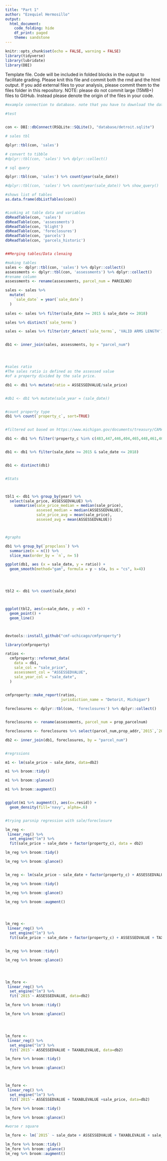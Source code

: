 ```yaml
---
title: "Part 1"
author: "Ezequiel Hermosillo"
output: 
  html_document:
    code_folding: hide
    df_print: paged
    theme: sandstone
---
```


```r
knitr::opts_chunk$set(echo = FALSE, warning = FALSE)
library(tidyverse)
library(lubridate)
library(DBI)

```

Template file. Code will be included in folded blocks in the output to facilitate grading. Please knit this file and commit both the rmd and the html output. If you add external files to your analysis, please commit them to the files folder in this repository. NOTE: please do not commit large (15MB+) files to GitHub. Instead please denote the origin of the files in your code. 

```r
#example connection to database. note that you have to download the database from onedrive

#test 


con <- DBI::dbConnect(RSQLite::SQLite(), "database/detroit.sqlite")

# sales tbl

dplyr::tbl(con, 'sales')

# convert to tibble
#dplyr::tbl(con, 'sales') %>% dplyr::collect()

# sql query

dplyr::tbl(con, 'sales') %>% count(year(sale_date))

#dplyr::tbl(con, 'sales') %>% count(year(sale_date)) %>% show_query()

```
```r

#shows list of tables
as.data.frame(dbListTables(con))


#Looking at table data and variables 
dbReadTable(con, 'sales')
dbReadTable(con, 'assessments')
dbReadTable(con, 'blight')
dbReadTable(con, 'foreclosures')
dbReadTable(con, 'parcels')
dbReadTable(con, 'parcels_historic')


##Merging tables/Data clenaing

#making tables
sales <- dplyr::tbl(con, 'sales') %>% dplyr::collect()
assessments <- dplyr::tbl(con, 'assessments') %>% dplyr::collect()
#rename column
assessments <- rename(assessments, parcel_num = PARCELNO)

sales <- sales %>%
  mutate(
    `sale_date` = year(`sale_date`)
  )
                    
sales <- sales %>% filter(sale_date >= 2015 & sale_date <= 2018)

sales %>% distinct(`sale_terms`)

sales <- sales %>% filter(str_detect(`sale_terms`, 'VALID ARMS LENGTH'))


db1 <- inner_join(sales, assessments, by = "parcel_num")





```



```r

#sales ratio
#The sales ratio is defined as the assessed value 
#of a property divided by the sale price.

db1 <- db1 %>% mutate(ratio = ASSESSEDVALUE/sale_price)


#db1 <- db1 %>% mutate(sale_year = (sale_date))


#count property type
db1 %>% count(`property_c`, sort=TRUE)


#filtered out based on https://www.michigan.gov/documents/treasury/CAMA_Data_Standards_Final_121719_674322_7.pdf

db1 <- db1 %>% filter(!property_c %in% c(483,447,446,404,465,448,461,403))


db1 <- db1 %>% filter(sale_date >= 2015 & sale_date <= 2018)


db1 <- distinct(db1)


#Stats



tbl1 <- db1 %>% group_by(year) %>%
  select(sale_price, ASSESSEDVALUE) %>%
    summarise(sale_price_median = median(sale_price),
              assesed_median = median(ASSESSEDVALUE),
              sale_price_avg = mean(sale_price),
              assesed_avg = mean(ASSESSEDVALUE))



#graphs 

db1 %>% group_by(`propclass`) %>%
  summarize(n = n()) %>%
  slice_max(order_by = `n`, n= 5)

ggplot(db1, aes (x = sale_date, y = ratio)) +
  geom_smooth(method="gam", formula = y ~ s(x, bs = "cs", k=4))




tbl2 <- db1 %>% count(sale_date)



ggplot(tbl2, aes(x=sale_date, y =n)) +
  geom_point() +
  geom_line()




```




```r

devtools::install_github("cmf-uchicago/cmfproperty")

library(cmfproperty)

ratios <-
  cmfproperty::reformat_data(
    data = db1,
    sale_col = "sale_price",
    assessment_col = "ASSESSEDVALUE",
    sale_year_col = "sale_date",
  )
  

cmfproperty::make_report(ratios, 
                         jurisdiction_name = "Detorit, Michigan")


```

```r

foreclosures <- dplyr::tbl(con, 'foreclosures') %>% dplyr::collect()


foreclosures <- rename(assessments, parcel_num = prop_parcelnum)

foreclosures <- foreclosures %>% select(parcel_num,prop_addr,`2015`,`2016`,`2017`,`2018`)

db2 <- inner_join(db1, foreclosures, by = "parcel_num")


#regrssions

m1 <- lm(sale_price ~ sale_date, data=db2)

m1 %>% broom::tidy()

m1 %>% broom::glance()

m1 %>% broom::augment()


ggplot(m1 %>% augment(), aes(x=.resid)) +
  geom_density(fill='navy', alpha=.6)


#trying parsnip regression with sale/foreclosure

lm_reg <- 
 linear_reg() %>%
  set_engine("lm") %>%
  fit(sale_price ~ sale_date + factor(property_c), data = db2)

lm_reg %>% broom::tidy()

lm_reg %>% broom::glance()


lm_reg <- lm(sale_price ~ sale_date + factor(property_c) + ASSESSEDVALUE, data = db2)

lm_reg %>% broom::tidy()

lm_reg %>% broom::glance()

lm_reg %>% broom::augment()




lm_reg <- 
 linear_reg() %>%
  set_engine("lm") %>%
  fit(sale_price ~ sale_date + factor(property_c) + ASSESSEDVALUE + TAXABLEVALUE, data = db2)


lm_reg %>% broom::tidy()

lm_reg %>% broom::glance()




lm_fore <- 
 linear_reg() %>%
  set_engine("lm") %>%
  fit(`2015`~ ASSESSEDVALUE, data=db2)

lm_fore %>% broom::tidy()

lm_fore %>% broom::glance()




lm_fore <- 
 linear_reg() %>%
  set_engine("lm") %>%
  fit(`2015`~ ASSESSEDVALUE + TAXABLEVALUE, data=db2)

lm_fore %>% broom::tidy()

lm_fore %>% broom::glance()



lm_fore <- 
 linear_reg() %>%
  set_engine("lm") %>%
  fit(`2015`~ ASSESSEDVALUE + TAXABLEVALUE +sale_price, data=db2)

lm_fore %>% broom::tidy()

lm_fore %>% broom::glance()

#worse r square

lm_fore <- lm(`2015` ~ sale_date + ASSESSEDVALUE + TAXABLEVALUE + sale_price + factor(property_c), data = db2)

lm_fore %>% broom::tidy()
lm_fore %>% broom::glance()
lm_reg %>% broom::augment()


```


